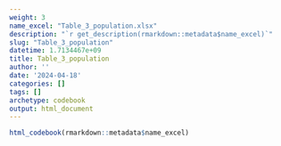 ```yaml
---
weight: 3
name_excel: "Table_3_population.xlsx"
description: "`r get_description(rmarkdown::metadata$name_excel)`"
slug: "Table_3_population"
datetime: 1.7134467e+09
title: Table_3_population
author: ''
date: '2024-04-18'
categories: []
tags: []
archetype: codebook
output: html_document
---
```


```r
html_codebook(rmarkdown::metadata$name_excel)
```
